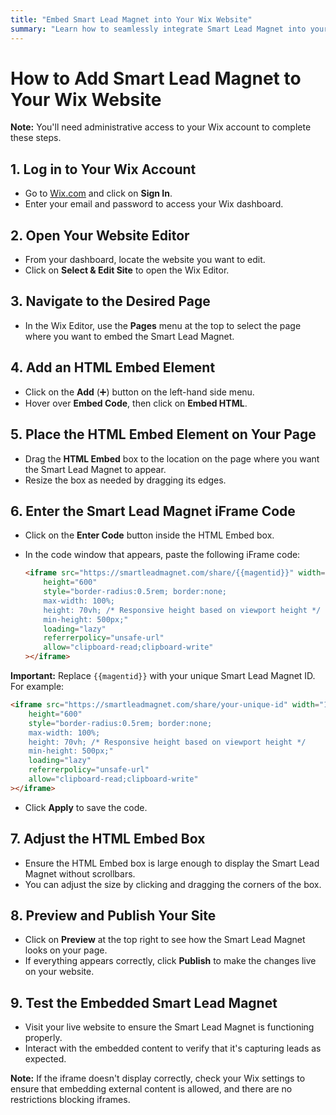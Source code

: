 ```yaml
---
title: "Embed Smart Lead Magnet into Your Wix Website"
summary: "Learn how to seamlessly integrate Smart Lead Magnet into your Wix website with this step-by-step guide."
---
```


# How to Add Smart Lead Magnet to Your Wix Website

**Note:** You'll need administrative access to your Wix account to complete these steps.

## 1. Log in to Your Wix Account

- Go to [Wix.com](https://www.wix.com/) and click on **Sign In**.
- Enter your email and password to access your Wix dashboard.

## 2. Open Your Website Editor

- From your dashboard, locate the website you want to edit.
- Click on **Select & Edit Site** to open the Wix Editor.

## 3. Navigate to the Desired Page

- In the Wix Editor, use the **Pages** menu at the top to select the page where you want to embed the Smart Lead Magnet.

## 4. Add an HTML Embed Element

- Click on the **Add** (➕) button on the left-hand side menu.
- Hover over **Embed Code**, then click on **Embed HTML**.

## 5. Place the HTML Embed Element on Your Page

- Drag the **HTML Embed** box to the location on the page where you want the Smart Lead Magnet to appear.
- Resize the box as needed by dragging its edges.

## 6. Enter the Smart Lead Magnet iFrame Code

- Click on the **Enter Code** button inside the HTML Embed box.
- In the code window that appears, paste the following iFrame code:

  ```html
  <iframe src="https://smartleadmagnet.com/share/{{magentid}}" width="100%"
      height="600"
      style="border-radius:0.5rem; border:none;
      max-width: 100%;
      height: 70vh; /* Responsive height based on viewport height */
      min-height: 500px;"
      loading="lazy"
      referrerpolicy="unsafe-url"
      allow="clipboard-read;clipboard-write"
  ></iframe>
  ```

**Important:** Replace `{{magentid}}` with your unique Smart Lead Magnet ID. For example:

  ```html
  <iframe src="https://smartleadmagnet.com/share/your-unique-id" width="100%"
      height="600"
      style="border-radius:0.5rem; border:none;
      max-width: 100%;
      height: 70vh; /* Responsive height based on viewport height */
      min-height: 500px;"
      loading="lazy"
      referrerpolicy="unsafe-url"
      allow="clipboard-read;clipboard-write"
  ></iframe>
  ```

- Click **Apply** to save the code.

## 7. Adjust the HTML Embed Box

- Ensure the HTML Embed box is large enough to display the Smart Lead Magnet without scrollbars.
- You can adjust the size by clicking and dragging the corners of the box.

## 8. Preview and Publish Your Site

- Click on **Preview** at the top right to see how the Smart Lead Magnet looks on your page.
- If everything appears correctly, click **Publish** to make the changes live on your website.

## 9. Test the Embedded Smart Lead Magnet

- Visit your live website to ensure the Smart Lead Magnet is functioning properly.
- Interact with the embedded content to verify that it's capturing leads as expected.

**Note:** If the iframe doesn't display correctly, check your Wix settings to ensure that embedding external content is allowed, and there are no restrictions blocking iframes.

